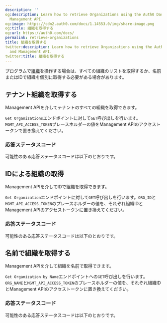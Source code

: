 ```yaml
---
description: ''
og:description: Learn how to retrieve Organizations using the Auth0 Dashboard and
  Management API.
og:image: https://cdn2.auth0.com/docs/1.14553.0/img/share-image.png
og:title: 組織を取得する
og:url: https://auth0.com/docs/
permalink: retrieve-organizations
title: 組織を取得する
twitter:description: Learn how to retrieve Organizations using the Auth0 Dashboard
  and Management API.
twitter:title: 組織を取得する
---
```


プログラムで[組織](/organizations/organizations-overview)を操作する場合は、すべての組織のリストを取得するか、名前またはIDで組織を個別に取得する必要がある場合があります。



## テナント組織を取得する

Management APIを介してテナントのすべての組織を取得できます。



`Get Organizations`エンドポイントに対して`GET`呼び出しを行います。`MGMT_API_ACCESS_TOKEN`プレースホルダーの値をManagement APIのアクセストークンで置き換えてください。







### 応答ステータスコード

可能性のある応答ステータスコードは以下のとおりです。



## IDによる組織の取得

Management APIを介してIDで組織を取得できます。

`Get Organization`エンドポイントに対して`GET`呼び出しを行います。`ORG_ID`と`MGMT_API_ACCESS_TOKEN`のプレースホルダーの値を、それぞれ組織IDとManagement APIのアクセストークンに置き換えてください。







### 応答ステータスコード

可能性のある応答ステータスコードは以下のとおりです。



## 名前で組織を取得する

Management APIを介して組織を名前で取得できます。

`Get Organization by Name`エンドポイントへの`GET`呼び出しを行います。`ORG_NAME`と`MGMT_API_ACCESS_TOKEN`のプレースホルダーの値を、それぞれ組織IDとManagement APIのアクセストークンに置き換えてください。







### 応答ステータスコード

可能性のある応答ステータスコードは以下のとおりです。
